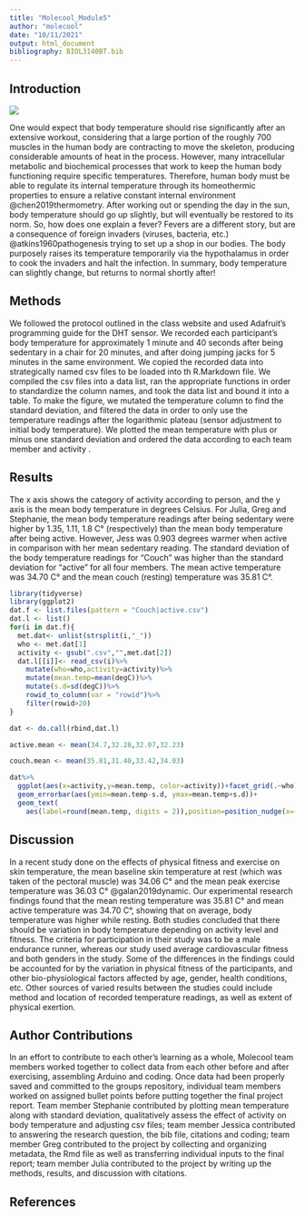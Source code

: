 ```yaml
---
title: "Molecool_Module5"
author: "molecool"
date: "10/11/2021"
output: html_document
bibliography: BIOL3140BT.bib
---
```



## Introduction

![](https://media0.giphy.com/media/4W0aCcKurdcHgfMY4Z/giphy.gif?cid=ecf05e47d1irpdy599sffuic82dlqbsf6m08s8gj69ynu7xx&rid=giphy.gif&ct=g)
 
One would expect that body temperature should rise significantly after an extensive workout, considering that a large portion of the roughly 700 muscles in the human body are contracting to move the skeleton, producing considerable amounts of heat in the process. However, many intracellular metabolic and biochemical processes that work to keep the human body functioning require specific temperatures. Therefore, human body must be able to regulate its internal temperature through its homeothermic properties to ensure a relative constant internal environment @chen2019thermometry. After working out or spending the day in the sun, body temperature should go up slightly, but will eventually be restored to its norm. So, how does one explain a fever? Fevers are a different story, but are a consequence of foreign invaders (viruses, bacteria, etc.) @atkins1960pathogenesis trying to set up a shop in our bodies. The body purposely raises its temperature temporarily via the hypothalamus in order to cook the invaders and halt the infection. In summary, body temperature can slightly change, but returns to normal shortly after!
   
## Methods 
We followed the protocol outlined in the class website and used Adafruit's programming guide for the DHT sensor. We recorded each participant's body temperature for approximately 1 minute and 40 seconds after being sedentary in a chair for 20 minutes, and after doing jumping jacks for 5 minutes in the same environment. We copied the recorded data into strategically named csv files to be loaded into th R.Markdown file. We compiled the csv files into a data list, ran the appropriate functions in order to standardize the column names, and took the data list and bound it into a table. To make the figure, we mutated the temperature column to find the standard deviation, and filtered the data in order to only use the temperature readings after the logarithmic plateau (sensor adjustment to initial body temperature). We plotted the mean temperature with plus or minus one standard deviation and ordered the data according to each team member and activity .

## Results
The x axis shows the category of activity according to person, and the y axis is the mean body temperature in degrees Celsius. For Julia, Greg and Stephanie, the mean body temperature readings after being sedentary were higher by 1.35, 1.11, 1.8 C° (respectively) than the mean body temperature after being active. However, Jess was 0.903 degrees warmer when active in comparison with her mean sedentary reading. The standard deviation of the body temperature readings for "Couch" was higher than the standard deviation for "active" for all four members. The mean active temperature was 34.70 C° and the mean couch (resting) temperature was 35.81 C°. 

```r
library(tidyverse)
library(ggplot2)
dat.f <- list.files(pattern = "Couch|active.csv") 
dat.l <- list() 
for(i in dat.f){
  met.dat<- unlist(strsplit(i,"_")) 
  who <- met.dat[1] 
  activity <- gsub(".csv","",met.dat[2]) 
  dat.l[[i]]<- read_csv(i)%>%
    mutate(who=who,activity=activity)%>%
    mutate(mean.temp=mean(degC))%>%
    mutate(s.d=sd(degC))%>%
    rowid_to_column(var = "rowid")%>%
    filter(rowid>20)
}

dat <- do.call(rbind,dat.l)

active.mean <- mean(34.7,32.28,32.07,32.23)

couch.mean <- mean(35.81,31.40,33.42,34.03)
```

```r
dat%>%
  ggplot(aes(x=activity,y=mean.temp, color=activity))+facet_grid(.~who) +geom_point()+
  geom_errorbar(aes(ymin=mean.temp-s.d, ymax=mean.temp+s.d))+
  geom_text(
    aes(label=round(mean.temp, digits = 2)),position=position_nudge(x=-.35),size=3, colour="black")
```

## Discussion

In a recent study done on the effects of physical fitness and exercise on skin temperature, the mean baseline skin temperature at rest (which was taken of the pectoral muscle) was 34.06 C° and the mean peak exercise temperature was 36.03 C° @galan2019dynamic. Our experimental research findings found that the mean resting temperature was 35.81 C° and mean active temperature was 34.70 C°, showing that on average, body temperature was higher while resting. Both studies concluded that there should be variation in body temperature depending on activity level and fitness. The criteria for participation in their study was to be a male endurance runner, whereas our study used average cardiovascular fitness and both genders in the study. Some of the differences in the findings could be accounted for by the variation in physical fitness of the participants, and other bio-physiological factors affected by age, gender, health conditions, etc. Other sources of varied results between the studies could include method and location of recorded temperature readings, as well as extent of physical exertion. 


## Author Contributions

In an effort to contribute to each other's learning as a whole, Molecool team members worked together to collect data from each other before and after exercising, assembling Arduino and coding. Once data had been properly saved and committed to the groups repository, individual team members worked on assigned bullet points before putting together the final project report. Team member Stephanie contributed by plotting mean temperature along with standard deviation, qualitatively assess the effect of activity on body temperature and adjusting csv files; team member Jessica contributed to answering the research question, the bib file, citations and coding; team member Greg contributed to the project by collecting and organizing metadata, the Rmd file as well as transferring individual inputs to the final report; team member Julia contributed to the project by writing up the methods, results, and discussion with citations.

## References 


